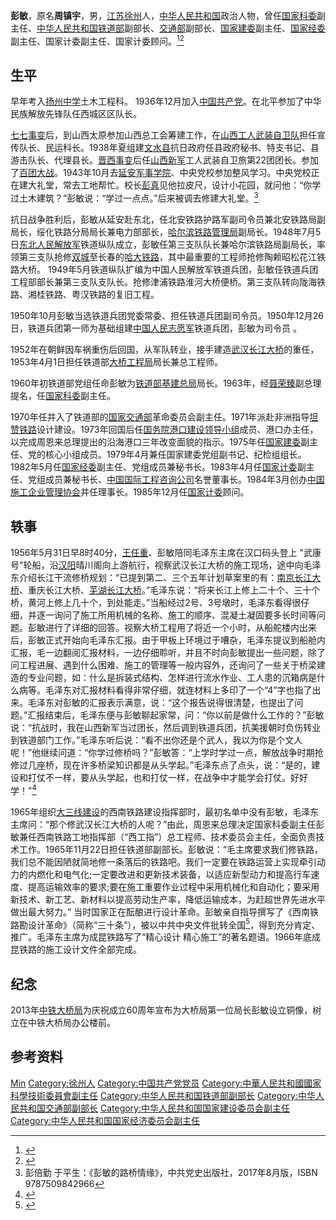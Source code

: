 '''彭敏'''{{BD|1918年|10月10日|2000年|3月6日}}，原名'''周镇宇'''，男，[[江苏|江苏]][[徐州|徐州]]人，[[中华人民共和国|中华人民共和国]]政治人物，曾任[[国家科委|国家科委]]副主任、[[中华人民共和国铁道部|中华人民共和国铁道部]]副部长、[[中华人民共和国交通部|交通部]]副部长、[[国家建委|国家建委]]副主任、[[国家经委|国家经委]]副主任、国家计委副主任、国家计委顾问。<ref>{{cite book|title=中囯人名大辞典·当代人物卷|author=廖盖隆等编|year=1990|publisher=上海辞书出版社|location=上海|page=}}</ref><ref>{{Cite web|title=难忘流金岁月|url=http://www.peoplerail.com/rail/show-748-390479-1.html|accessdate=2020-09-15|work=人民铁道网}}</ref>

== 生平 ==
早年考入[[扬州中学|扬州中学]]土木工程科。<!--组织扬州中学学生声援北平“一二九运动”，遭开除，逃避逮捕到了上海，改名彭敏。1936年9月在上海组织学生纪念“九·一八”国耻日运动，遭镇压。-->1936年12月加入[[中国共产党|中国共产党]]。在北平参加了中华民族解放先锋队任西城区区队长。

[[七七事变|七七事变]]后，到山西太原参加山西总工会筹建工作，在[[山西工人武装自卫队|山西工人武装自卫队]]担任宣传队长、民运科长。1938年夏组建[[文水县|文水县]]抗日政府任县政府秘书、特支书记、县游击队长、代理县长。[[晋西事变|晋西事变]]后任[[山西新军|山西新军]]工人武装自卫旅第22团团长。参加了[[百团大战|百团大战]]。1943年10月去[[延安军事学院|延安军事学院]]、中央党校参加整风学习。中央党校正在建大礼堂，常去工地帮忙。校长[[彭真|彭真]]见他拉皮尺，设计小花园，就问他：“你学过土木建筑？”彭敏说：“学过一点点。”后来被调去修建大礼堂。<ref>彭倍勤 于平生：《彭敏的路桥情缘》，中共党史出版社，2017年8月版，ISBN 9787509842966</ref>

抗日战争胜利后，彭敏从延安赴东北，任北安铁路护路军副司令员兼北安铁路局副局长，绥化铁路分局局长兼电力部部长，[[哈尔滨铁路局|哈尔滨铁路管理局]]副局长。1948年7月5日[[东北人民解放军|东北人民解放军]]铁道纵队成立，彭敏任第三支队队长兼哈尔滨铁路局副局长，率领第三支队抢修[[双城区|双城]]至长春的[[哈大铁路|哈大铁路]]，其中最重要的工程师抢修陶赖昭松花江铁路大桥。<!--在罗金年率领的苏联第五工程列车队约150名技工帮助下，第三支队向苏联专家学习潜水、机械打桩，抢修中首次使用柴油打桩机打桩，使用200吨水压千斤顶去起复钢梁，用双臂式架桥机架设钢梁，陶赖昭松花江大桥用84天修通。-->1949年5月铁道纵队扩编为中国人民解放军铁道兵团，彭敏任铁道兵团工程部部长兼第三支队支队长。抢修津浦铁路淮河大桥便桥。第三支队转向陇海铁路、湘桂铁路、粤汉铁路的复旧工程。

1950年10月彭敏当选铁道兵团党委常委、担任铁道兵团副司令员。1950年12月26日，铁道兵团第一师为基础组建[[中国人民志愿军|中国人民志愿军]]铁道兵团，彭敏为司令员<!--，一师师长[[刘克|刘克]]为副司令员。彭敏通过前线调查，于1951年1月4日打了个报告，请求完善志愿军铁道兵团组织建制，根据抢修需要立即配足参谋长、副总工程师、后勤供给科科长，增设抢修专业人才。请苏联专家西林编了一本《简明抢修规程》。1951年2月15日，铁道兵团在沈阳召开了朝鲜境内铁路抢修第一次工程会议，彭敏根据《简明抢修规程》提供的经验，改编了一本《战时铁路抢修技术规定》小册子。这次会议接受彭敏的建议做出决定，各部队在抢修中，只要按《战时铁路抢修技术规定》办，可不必呈批。彭敏在残酷的战争中，特别注意发挥各师总工程师的作用，开动脑筋，从实际出发，创造战地特殊方案。如，对便桥设计实行统一标准，在国内工厂预先做好排架和木笼;创造了扒杆式简便架桥机，45分钟即可架设1孔9.8米工字架;采用"预设计、预测量、预施工、预计划"的工作法;铺架水面桥(轨面刚露出水面，桥桩在水下，敌机在空中不易发现)的方案等。这些技术措施，在粉碎敌人的"绞杀战"中发挥了重大作用-->。

1952年在朝鲜因车祸重伤后回国，从军队转业，接手建造[[武汉长江大桥|武汉长江大桥]]的重任，1953年4月1日担任铁道部[[中铁大桥局|大桥工程局]]局长兼总工程师。

1960年初铁道部党组任命彭敏为[[铁道部基建总局|铁道部基建总局]]局长。1963年，经[[聂荣臻|聂荣臻]]副总理提名，任[[国家科委|国家科委]]副主任。

1970年任并入了铁道部的[[中华人民共和国交通部|国家交通部]]革命委员会副主任。1971年派赴非洲指导[[坦赞铁路|坦赞铁路]]设计建设。1973年回国后任[[国务院港口建设领导小组|国务院港口建设领导小组]]成员、港口办主任，以完成周恩来总理提出的沿海港口三年改变面貌的指示。1975年任[[国家建委|国家建委]]副主任、党的核心小组成员。1979年4月兼任国家建委党组副书记、纪检组组长。1982年5月任[[国家经委|国家经委]]副主任、党组成员兼秘书长。1983年4月任[[国家计委|国家计委]]副主任、党组成员兼秘书长、[[中国国际工程咨询公司|中国国际工程咨询公司]]名誉董事长。1984年3月创办[[中国施工企业管理协会|中国施工企业管理协会]]并任理事长。1985年12月任[[国家计委|国家计委]]顾问。

== 轶事 ==
1956年5月31日早8时40分，[[王任重|王任重]]、彭敏陪同毛泽东主席在汉口码头登上 "武康号"轮船，沿[[汉阳|汉阳]]晴川阁向上游航行，视察武汉长江大桥的施工现场，途中向毛泽东介绍长江干流修桥规划：“已提到第二、三个五年计划草案里的有：[[南京长江大桥|南京长江大桥]]、重庆长江大桥、[[芜湖长江大桥|芜湖长江大桥]]。”毛泽东说：“将来长江上修上二十个、三十个桥，黄河上修上几十个，到处能走。”当船经过2号、3号墩时，毛泽东看得很仔细，并逐一询问了施工所用机械的名称、施工的顺序、混凝土凝固要多长时间等问题。彭敏进行了详细的回答。视察大桥工程用了将近一个小时，从船舵楼内出来后，彭敏正式开始向毛泽东汇报。由于甲板上环境过于嘈杂，毛泽东提议到船舱内汇报，毛一边翻阅汇报材料，一边仔细聆听，并且不时向彭敏提出一些问题，除了问工程进展、遇到什么困难、施工的管理等一般内容外，还询问了一些关于桥梁建造的专业问题，如：什么是拆装式结构、怎样进行流水作业、工人患的沉箱病是什么病等。毛泽东对汇报材料看得非常仔细，就连材料上多印了一个“4”字也指了出来。毛泽东对彭敏的汇报表示满意，说：“这个报告说得很清楚，也提出了问题。”汇报结束后，毛泽东便与彭敏聊起家常，问：“你以前是做什么工作的？”彭敏说：“抗战时，我在山西新军当过团长，然后调到铁道兵团，抗美援朝时负伤转业到铁道部门工作。”毛泽东听后说：“看不出你还是个武人，我以为你是个文人呢！”他继续问道：“你学过修桥吗？”彭敏答：“上学时学过一点，解放战争时期抢修过几座桥，现在许多桥梁知识都是从头学起。”毛泽东点了点头，说：“是的，建设和打仗不一样，要从头学起，也和打仗一样，在战争中才能学会打仗。好好学！”<ref>{{Cite web|title=毛泽东三次视察武汉长江大桥工程|url=http://www.zgdazxw.com.cn/culture/2016-10/24/content_161243.htm|accessdate=|work=《中国档案报》2016年10月21日 总第2980期 第三版|author=余启新, 付志琼|archive-date=2021年4月25日|archive-url=https://web.archive.org/web/20210425073027/http://www.zgdazxw.com.cn/culture/2016-10/24/content_161243.htm|dead-url=no}}</ref>

1965年组织[[三线建设|大三线建设]]的西南铁路建设指挥部时，最初名单中没有彭敏，毛泽东主席问：“那个修武汉长江大桥的人呢？”由此，周恩来总理决定国家科委副主任彭敏兼任西南铁路工地指挥部（“西工指”）总工程师、技术委员会主任，全面负责技术工作。1965年11月22日担任铁道部副部长。彭敏说：“毛主席要求我们修铁路，我们总不能因陋就简地修一条落后的铁路吧。我们一定要在铁路运营上实现牵引动力的内燃化和电气化;一定要改进和更新技术装备，以适应新型动力和提高行车速度、提高运输效率的要求;要在施工重要作业过程中采用机械化和自动化；要采用新技术、新工艺、新材料以提高劳动生产率，降低运输成本，为赶超世界先进水平做出最大努力。” 当时国家正在酝酿进行设计革命。彭敏亲自指导撰写了《西南铁路勘设计革命》（简称“三十条”），被以中共中央文件批转全国<ref>{{Cite web|title=1964年11月13日中共中央批转吕正操《关于开展群众性的设计工作革命运动的报告》|url=http://www.ce.cn/xwzx/gnsz/szyw/200706/13/t20070613_11731165.shtml|accessdate=|work=}}</ref>，得到充分肯定、推广。毛泽东主席为成昆铁路写了“精心设计 精心施工”的著名题语。1966年底成昆铁路的施工设计文件全部完成。

== 纪念 ==
2013年[[中铁大桥局|中铁大桥局]]为庆祝成立60周年宣布为大桥局第一位局长彭敏设立铜像，树立在中铁大桥局办公楼前。

== 参考资料 ==
{{reflist}}

{{Authority control}}
{{DEFAULTSORT:Peng彭}}
[[Category:彭姓|Min]]
[[Category:徐州人|Category:徐州人]]
[[Category:中国共产党党员|Category:中国共产党党员]]
[[Category:中華人民共和國國家科學技術委員會副主任|Category:中華人民共和國國家科學技術委員會副主任]]
[[Category:中华人民共和国铁道部副部长|Category:中华人民共和国铁道部副部长]]
[[Category:中华人民共和国交通部副部长|Category:中华人民共和国交通部副部长]]
[[Category:中华人民共和国国家建设委员会副主任|Category:中华人民共和国国家建设委员会副主任]]
[[Category:中华人民共和国国家经济委员会副主任|Category:中华人民共和国国家经济委员会副主任]]